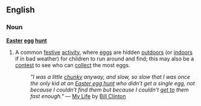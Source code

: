 ==English==
===Noun===
'''[[Easter]] [[egg]] [[hunt]]'''
#A common [[festive]] [[activity]], where [[egg]]s are hidden [[outdoors]] (or [[indoors]] if in bad weather) for children to run around and find; this may also be a [[contest]] to see who can [[collect]] the most eggs.
#: ''"I was a little [[chunky]] anyway, and slow, so slow that I was once the only kid at an [[Easter egg hunt]] who didn’t get a single egg, not because I couldn’t find them but because I couldn’t [[get to]] them fast enough."'' &mdash; [[w:My Life|My Life]] by [[w:Bill Clinton|Bill Clinton]]